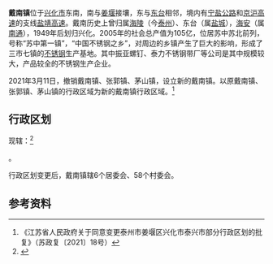 {{中国乡级行政区|32/12/81/123/000
| 总面积 = 234平方千米
| 总人口 = 19.43万人
| 政府驻地 = 人民路336号
| 电话区号 = 523
}}
'''戴南镇'''位于[[兴化市|兴化市]]东南，南与[[姜堰|姜堰]]接壤，东与[[东台|东台]]相邻，境内有[[宁盐公路|宁盐公路]]和[[京沪高速|京沪高速]]的支线[[盐靖高速|盐靖高速]]。戴南历史上曾归属[[海陵|海陵]]（今[[泰州|泰州]]）、东台（属[[盐城|盐城]]），[[海安|海安]]（属[[南通|南通]]），1949年后划归兴化。2005年的社会总产值为105亿，位居苏中苏北前列，号称“苏中第一镇”，“中国不锈钢之乡”，对周边的乡镇产生了巨大的影响，形成了三市七镇的[[不锈钢|不锈钢]]生产基地。其中振亚螺钉、泰力不锈钢带厂等公司是其中规模较大，产品较全的不锈钢生产企业。

2021年3月11日，撤销戴南镇、张郭镇、茅山镇，设立新的戴南镇。以原戴南镇、张郭镇、茅山镇的行政区域为新的戴南镇行政区域。<ref>《江苏省人民政府关于同意变更泰州市姜堰区兴化市泰兴市部分行政区划的批复》（苏政复〔2021〕18号）</ref>

==行政区划==
现辖：<ref>{{PRC admin/ref sgc|32/12/81/123/000}}</ref>

{{PRC admin/children|32/12/81/123/000}}。

行政区划变更后，戴南镇辖6个居委会、58个村委会。

==参考资料==
{{reflist}}

{{PRC admin/navcat|32/12/81/123/000}}
{{25个国家“扩权强镇”试点镇}}